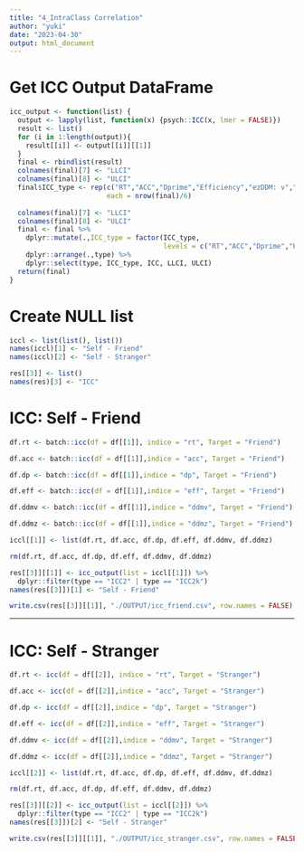 ```yaml
---
title: "4_IntraClass Correlation"
author: "yuki"
date: "2023-04-30"
output: html_document
---
```

# Get ICC Output DataFrame
```r
icc_output <- function(list) {
  output <- lapply(list, function(x) {psych::ICC(x, lmer = FALSE)})
  result <- list()
  for (i in 1:length(output)){
    result[[i]] <- output[[i]][[1]]
  }
  final <- rbindlist(result) 
  colnames(final)[7] <- "LLCI"
  colnames(final)[8] <- "ULCI"
  final$ICC_type <- rep(c("RT","ACC","Dprime","Efficiency","ezDDM: v","ezDDM: z"), 
                        each = nrow(final)/6)
  
  colnames(final)[7] <- "LLCI"
  colnames(final)[8] <- "ULCI"
  final <- final %>%
    dplyr::mutate(.,ICC_type = factor(ICC_type, 
                                      levels = c("RT","ACC","Dprime","Efficiency","ezDDM: v","ezDDM: z")) ) %>%
    dplyr::arrange(.,type) %>%
    dplyr::select(type, ICC_type, ICC, LLCI, ULCI) 
  return(final)
}
```

# Create NULL list
```r
iccl <- list(list(), list())
names(iccl)[1] <- "Self - Friend"
names(iccl)[2] <- "Self - Stranger"

res[[3]] <- list()
names(res)[3] <- "ICC"
```

# ICC: Self - Friend
```r
df.rt <- batch::icc(df = df[[1]], indice = "rt", Target = "Friend")

df.acc <- batch::icc(df = df[[1]],indice = "acc", Target = "Friend")

df.dp <- batch::icc(df = df[[1]],indice = "dp", Target = "Friend")

df.eff <- batch::icc(df = df[[1]],indice = "eff", Target = "Friend")

df.ddmv <- batch::icc(df = df[[1]],indice = "ddmv", Target = "Friend")

df.ddmz <- batch::icc(df = df[[1]],indice = "ddmz", Target = "Friend")
```

```r
iccl[[1]] <- list(df.rt, df.acc, df.dp, df.eff, df.ddmv, df.ddmz) 

rm(df.rt, df.acc, df.dp, df.eff, df.ddmv, df.ddmz)
```

```r
res[[3]][[1]] <- icc_output(list = iccl[[1]]) %>%
  dplyr::filter(type == "ICC2" | type == "ICC2k")
names(res[[3]])[1] <- "Self - Friend"
```

```r
write.csv(res[[3]][[1]], "./OUTPUT/icc_friend.csv", row.names = FALSE)
```
--------------------------------------------------------------------------------

# ICC: Self - Stranger
```r
df.rt <- icc(df = df[[2]], indice = "rt", Target = "Stranger")

df.acc <- icc(df = df[[2]],indice = "acc", Target = "Stranger")

df.dp <- icc(df = df[[2]],indice = "dp", Target = "Stranger")

df.eff <- icc(df = df[[2]],indice = "eff", Target = "Stranger")

df.ddmv <- icc(df = df[[2]],indice = "ddmv", Target = "Stranger")

df.ddmz <- icc(df = df[[2]],indice = "ddmz", Target = "Stranger")
```

```r
iccl[[2]] <- list(df.rt, df.acc, df.dp, df.eff, df.ddmv, df.ddmz) 

rm(df.rt, df.acc, df.dp, df.eff, df.ddmv, df.ddmz)
```

```r
res[[3]][[2]] <- icc_output(list = iccl[[2]]) %>%
  dplyr::filter(type == "ICC2" | type == "ICC2k")
names(res[[3]])[2] <- "Self - Stranger"
```

```r
write.csv(res[[3]][[1]], "./OUTPUT/icc_stranger.csv", row.names = FALSE)
```